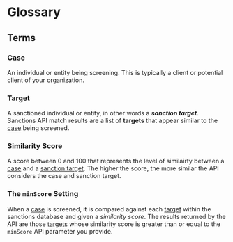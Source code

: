 # Glossary

## Terms

### Case 
An individual or entity being screening. This is typically a client or potential client of your organization. 

### Target 
A sanctioned individual or entity, in other words a ***sanction target***. Sanctions API match results are a list 
of **targets** that appear similar to the [case](#case) being screened.  

### Similarity Score
A score between 0 and 100 that represents the level of similairty between a [case](#case) and a [sanction target](#target). 
The higher the score, the more similar the API considers the case and sanction target.

### The ```minScore``` Setting
When a [case](/glossary#case) is screened, it is compared against each [target](/glossary#target) within
the sanctions database and given a *similarity score*. The results returned by the API are those [targets](/glossary#target) 
whose similarity score is greater than or equal to the ```minScore``` API parameter you provide. 
